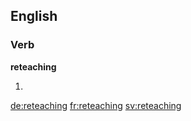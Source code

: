 ==English==

===Verb===
'''reteaching'''

# {{third-person singular of|reteach}}

[[de:reteaching]]
[[fr:reteaching]]
[[sv:reteaching]]